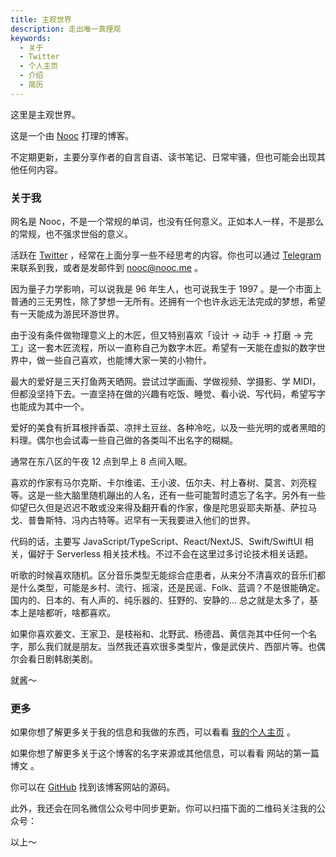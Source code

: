 ```yaml
---
title: 主观世界
description: 走出唯一真理观
keywords:
  - 关于
  - Twitter
  - 个人主页
  - 介绍
  - 简历
---
```


这里是主观世界。

这是一个由 [Nooc](https://nooc.me) 打理的博客。

不定期更新，主要分享作者的自言自语、读书笔记、日常牢骚，但也可能会出现其他任何内容。

### 关于我

网名是 Nooc，不是一个常规的单词，也没有任何意义。正如本人一样，不是那么的常规，也不强求世俗的意义。

活跃在 [Twitter](https://twitter.com/noobnooc) ，经常在上面分享一些不经思考的内容。你也可以通过 [Telegram](https://t.me/noobnooc) 来联系到我，或者是发邮件到 [nooc@nooc.me](mailto:nooc@nooc.me) 。

因为量子力学影响，可以说我是 96 年生人，也可说我生于 1997 。是一个市面上普通的三无男性，除了梦想一无所有。还拥有一个也许永远无法完成的梦想，希望有一天能成为游民环游世界。

由于没有条件做物理意义上的木匠，但又特别喜欢「设计 -> 动手 -> 打磨 -> 完工」这一套木匠流程，所以一直称自己为数字木匠。希望有一天能在虚拟的数字世界中，做一些自己喜欢，也能博大家一笑的小物什。

最大的爱好是三天打鱼两天晒网。尝试过学画画、学做视频、学摄影、学 MIDI，但都没坚持下去。一直坚持在做的兴趣有吃饭、睡觉、看小说、写代码，希望写字也能成为其中一个。

爱好的美食有折耳根拌香菜、凉拌土豆丝、各种冷吃，以及一些光明的或者黑暗的料理。偶尔也会试毒一些自己做的各类叫不出名字的糊糊。

通常在东八区的午夜 12 点到早上 8 点间入眠。

喜欢的作家有马尔克斯、卡尔维诺、王小波、伍尔夫、村上春树、莫言、刘亮程等。这是一些大脑里随机蹦出的人名，还有一些可能暂时遗忘了名字。另外有一些仰望已久但是迟迟不敢或没来得及翻开看的作家，像是陀思妥耶夫斯基、萨拉马戈、普鲁斯特、冯内古特等。迟早有一天我要进入他们的世界。

代码的话，主要写 JavaScript/TypeScript、React/NextJS、Swift/SwiftUI 相关，偏好于 Serverless 相关技术栈。不过不会在这里过多讨论技术相关话题。

听歌的时候喜欢随机。区分音乐类型无能综合症患者，从来分不清喜欢的音乐们都是什么类型，可能是乡村、流行、摇滚，还是民谣、Folk、蓝调？不是很能确定。国内的、日本的、有人声的、纯乐器的、狂野的、安静的... 总之就是太多了，基本上是啥都听，啥都喜欢。

如果你喜欢姜文、王家卫、是枝裕和、北野武、杨德昌、黄信尧其中任何一个名字，那么我们就是朋友。当然我还喜欢很多类型片，像是武侠片、西部片等。也偶尔会看日剧韩剧美剧。

就酱～

### 更多

如果你想了解更多关于我的信息和我做的东西，可以看看 [我的个人主页](https://nooc.me) 。

如果你想了解更多关于这个博客的名字来源或其他信息，可以看看 <Link href="/posts/get-started">网站的第一篇博文</Link> 。

你可以在 [GitHub](https://github.com/noobnooc/subjective.world) 找到该博客网站的源码。

此外，我还会在同名微信公众号中同步更新。你可以扫描下面的二维码关注我的公众号：

<QRCodeSVG
  value="http://weixin.qq.com/r/dEgsNJnEhcT6rd1X9x1m"
  bgColor="transparent"
  fgColor="currentColor"
/>

以上～
